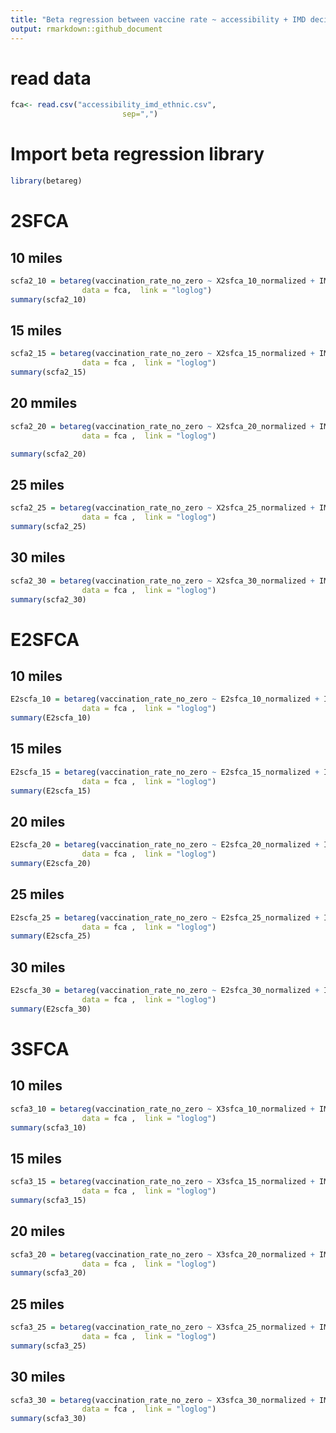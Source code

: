 ```yaml
---
title: "Beta regression between vaccine rate ~ accessibility + IMD decile + ethnic composition"
output: rmarkdown::github_document
---
```


# read data
```r
fca<- read.csv("accessibility_imd_ethnic.csv", 
                         sep=",")
```

# Import beta regression library
```r
library(betareg)
```

# 2SFCA
## 10 miles
```r
scfa2_10 = betareg(vaccination_rate_no_zero ~ X2sfca_10_normalized + IMD19.SCORE + Mixed. + Asian. + Black. + Other.,
                data = fca,  link = "loglog")
summary(scfa2_10)
```
## 15 miles
```r
scfa2_15 = betareg(vaccination_rate_no_zero ~ X2sfca_15_normalized + IMD19.SCORE + Mixed. + Asian. + Black. + Other.,
                data = fca ,  link = "loglog")
summary(scfa2_15)
```
## 20 mmiles
```r
scfa2_20 = betareg(vaccination_rate_no_zero ~ X2sfca_20_normalized + IMD19.SCORE + Mixed. + Asian. + Black. + Other.,
                data = fca ,  link = "loglog")

summary(scfa2_20)
```
## 25 miles
```r
scfa2_25 = betareg(vaccination_rate_no_zero ~ X2sfca_25_normalized + IMD19.SCORE + Mixed. + Asian. + Black. + Other.,
                data = fca ,  link = "loglog")
summary(scfa2_25)

```
## 30 miles
```r
scfa2_30 = betareg(vaccination_rate_no_zero ~ X2sfca_30_normalized + IMD19.SCORE + Mixed. + Asian. + Black. + Other.,
                data = fca ,  link = "loglog")
summary(scfa2_30)

```
# E2SFCA
## 10 miles
```r
E2scfa_10 = betareg(vaccination_rate_no_zero ~ E2sfca_10_normalized + IMD19.SCORE + Mixed. + Asian. + Black. + Other.,
                data = fca ,  link = "loglog")
summary(E2scfa_10)
```
## 15 miles
```r
E2scfa_15 = betareg(vaccination_rate_no_zero ~ E2sfca_15_normalized + IMD19.SCORE + Mixed. + Asian. + Black. + Other.,
                data = fca ,  link = "loglog")
summary(E2scfa_15)
```
## 20 miles
```r
E2scfa_20 = betareg(vaccination_rate_no_zero ~ E2sfca_20_normalized + IMD19.SCORE + Mixed. + Asian. + Black. + Other.,
                data = fca ,  link = "loglog")
summary(E2scfa_20)
```
## 25 miles
```r
E2scfa_25 = betareg(vaccination_rate_no_zero ~ E2sfca_25_normalized + IMD19.SCORE + Mixed. + Asian. + Black. + Other.,
                data = fca ,  link = "loglog")
summary(E2scfa_25)
```
## 30 miles
```r
E2scfa_30 = betareg(vaccination_rate_no_zero ~ E2sfca_30_normalized + IMD19.SCORE + Mixed. + Asian. + Black. + Other.,
                data = fca ,  link = "loglog")
summary(E2scfa_30)
```
# 3SFCA
## 10 miles
```r
scfa3_10 = betareg(vaccination_rate_no_zero ~ X3sfca_10_normalized + IMD19.SCORE + Mixed. + Asian. + Black. + Other.,
                data = fca ,  link = "loglog")
summary(scfa3_10)
```
## 15 miles
```r
scfa3_15 = betareg(vaccination_rate_no_zero ~ X3sfca_15_normalized + IMD19.SCORE + Mixed. + Asian. + Black. + Other.,
                data = fca ,  link = "loglog")
summary(scfa3_15)
```
## 20 miles
```r
scfa3_20 = betareg(vaccination_rate_no_zero ~ X3sfca_20_normalized + IMD19.SCORE + Mixed. + Asian. + Black. + Other.,
                data = fca ,  link = "loglog")
summary(scfa3_20)
```
## 25 miles
```r
scfa3_25 = betareg(vaccination_rate_no_zero ~ X3sfca_25_normalized + IMD19.SCORE + Mixed. + Asian. + Black. + Other.,
                data = fca ,  link = "loglog")
summary(scfa3_25)
```
## 30 miles

```r
scfa3_30 = betareg(vaccination_rate_no_zero ~ X3sfca_30_normalized + IMD19.SCORE + Mixed. + Asian. + Black. + Other.,
                data = fca ,  link = "loglog")
summary(scfa3_30)
```

